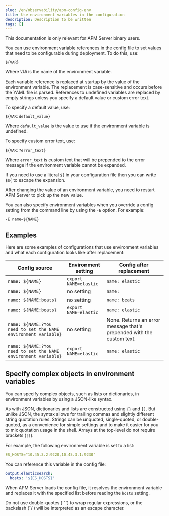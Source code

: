 ```yaml
---
slug: /en/observability/apm-config-env
title: Use environment variables in the configuration
description: Description to be written
tags: []
---
```



<div id="apm-config-env"></div>

<ApmSupportOverview binary={true} fleet={false}>
  This documentation is only relevant for APM Server binary users.
</ApmSupportOverview>

You can use environment variable references in the config file to
set values that need to be configurable during deployment. To do this, use:

`${VAR}`

Where `VAR` is the name of the environment variable.

Each variable reference is replaced at startup by the value of the environment
variable. The replacement is case-sensitive and occurs before the YAML file is
parsed. References to undefined variables are replaced by empty strings unless
you specify a default value or custom error text.

To specify a default value, use:

`${VAR:default_value}`

Where `default_value` is the value to use if the environment variable is
undefined.

To specify custom error text, use:

`${VAR:?error_text}`

Where `error_text` is custom text that will be prepended to the error
message if the environment variable cannot be expanded.

If you need to use a literal `${` in your configuration file then you can write
`$${` to escape the expansion.

After changing the value of an environment variable, you need to restart
APM Server to pick up the new value.

<DocCallOut title="Note">

You can also specify environment variables when you override a config
setting from the command line by using the `-E` option. For example:

`-E name=${NAME}`

</DocCallOut>

<div id="examples"></div>

## Examples

Here are some examples of configurations that use environment variables
and what each configuration looks like after replacement:

| Config source	 | Environment setting | Config after replacement |
|---|---|---|
| `name: ${NAME}`         | `export NAME=elastic` | `name: elastic` |
| `name: ${NAME}`         | no setting            | `name:` |
| `name: ${NAME:beats}`   | no setting            | `name: beats` |
| `name: ${NAME:beats}`   | `export NAME=elastic` | `name: elastic` |
| `name: ${NAME:?You need to set the NAME environment variable}`  | no setting            | None. Returns an error message that's prepended with the custom text. |
| `name: ${NAME:?You need to set the NAME environment variable}`  | `export NAME=elastic` | `name: elastic` |

<div id="specify_complex_objects_in_environment_variables"></div>

## Specify complex objects in environment variables

You can specify complex objects, such as lists or dictionaries, in environment
variables by using a JSON-like syntax.

As with JSON, dictionaries and lists are constructed using `{}` and `[]`. But
unlike JSON, the syntax allows for trailing commas and slightly different string
quotation rules. Strings can be unquoted, single-quoted, or double-quoted, as a
convenience for simple settings and to make it easier for you to mix quotation
usage in the shell. Arrays at the top-level do not require brackets (`[]`).

For example, the following environment variable is set to a list:

```yaml
ES_HOSTS="10.45.3.2:9220,10.45.3.1:9230"
```

You can reference this variable in the config file:

```yaml
output.elasticsearch:
  hosts: '${ES_HOSTS}'
```

When APM Server loads the config file, it resolves the environment variable and
replaces it with the specified list before reading the `hosts` setting.

<DocCallOut title="Note">
Do not use double-quotes (`"`) to wrap regular expressions, or the backslash (`\`) will be interpreted as an escape character.
</DocCallOut>
